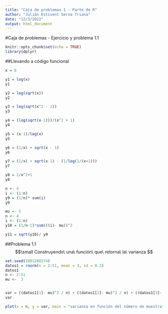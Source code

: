 ---
title: "Caja de problemas 1 - Parte de R"
author: "Julián Estivent Serna Triana"
date: "12/3/2022"
output: html_document
---
#Caja de problemas - Ejercicio y problema 1.1
```{r setup, include=FALSE}
knitr::opts_chunk$set(echo = TRUE)
library(dplyr)

```

##Llevando a código funcional
```{r}
x = 8

y1 = log(x)
y1

y2 = log(sqrt(x))
y2

y3 = log(sqrt(x^2 - 1))
y3

y4 = (log(sqrt(x-1)))/(x^2 + 1)
y4

y5 = (x-1)/log(x)
y5

y6 = (1/x) + sqrt(x - 1)
y6

y7 = (1/x) + sqrt(x-1) - (1/log(1/(x+1)))
y7

y8 = 2/x^2+1
y8

n <- 4
i <- (1:n)
y9 = (1/n)* sum(i)
y9

mu <- 5
n <- 4
i <- (1:n)
y10 = (1/n-1)*sum(((i)- mu))^2

y11 = sqrt(y10)/ y9
```
##Problema 1.1 
$$\small Construyendo\ una\ función\ que\ retorna\ la\ varianza $$
```{r}
set.seed(1001280374)
datos1 = rnorm(n = 2:51, mean = 3, sd = 0.3)
datos1
n <- 2:51
mu <-  3


var = ((datos1[1]- mu)^2 / n) + ((datos1[2]- mu)^2 / n) + ((datos1[3]- mu)^2 / n) + ((datos1[4]- mu)^2 / n) + ((datos1[5]- mu)^2 / n) + ((datos1[6]- mu)^2 / n) + ((datos1[7]- mu)^2 / n) + ((datos1[8]- mu)^2 / n) + ((datos1[9]- mu)^2 / n) + ((datos1[10]- mu)^2 / n) + ((datos1[11]- mu)^2 / n) + ((datos1[12]- mu)^2 / n) + ((datos1[13]- mu)^2 / n) + ((datos1[14]- mu)^2 / n) + ((datos1[15]- mu)^2 / n) + ((datos1[16]- mu)^2 / n) + ((datos1[17]- mu)^2 / n) + ((datos1[18]- mu)^2 / n) + ((datos1[19]- mu)^2 / n) + ((datos1[20]- mu)^2 / n) + ((datos1[21]- mu)^2 / n) + ((datos1[22]- mu)^2 / n) + ((datos1[23]- mu)^2 / n) + ((datos1[24]- mu)^2 / n) + ((datos1[25]- mu)^2 / n) + ((datos1[26]- mu)^2 / n) + ((datos1[27]- mu)^2 / n) + ((datos1[28]- mu)^2 / n) + ((datos1[29]- mu)^2 / n) + ((datos1[30]- mu)^2 / n) + ((datos1[31]- mu)^2 / n) + ((datos1[32]- mu)^2 / n) + ((datos1[33]- mu)^2 / n) + ((datos1[34]- mu)^2 / n) + ((datos1[35]- mu)^2 / n) + ((datos1[36]- mu)^2 / n) + ((datos1[37]- mu)^2 / n) + ((datos1[38]- mu)^2 / n) + ((datos1[39]- mu)^2 / n) + ((datos1[40]- mu)^2 / n) + ((datos1[41]- mu)^2 / n) + ((datos1[42]- mu)^2 / n) + ((datos1[43]- mu)^2 / n) + ((datos1[44]- mu)^2 / n) + ((datos1[45]- mu)^2 / n) + ((datos1[46]- mu)^2 / n) + ((datos1[47]- mu)^2 / n) + ((datos1[48]- mu)^2 / n) + ((datos1[49]- mu)^2 / n) + ((datos1[50]- mu)^2 / n) 
var

plot(x = n, y = var, main = "varianza en función del número de muestra", xlab = "n", ylab = "varianza", pch = 20, type = "o" )




```

